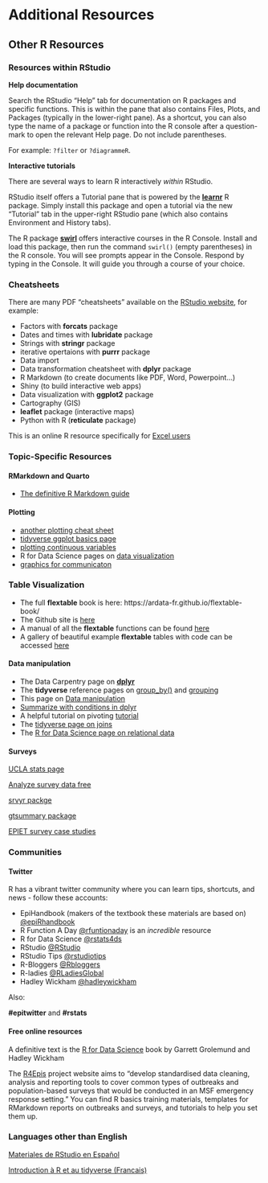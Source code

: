 # Additional Resources

## Other R Resources

### Resources within RStudio {.unnumbered}

**Help documentation**

Search the RStudio "Help" tab for documentation on R packages and specific functions. This is within the pane that also contains Files, Plots, and Packages (typically in the lower-right pane). As a shortcut, you can also type the name of a package or function into the R console after a question-mark to open the relevant Help page. Do not include parentheses.

For example: `?filter` or `?diagrammeR`.

**Interactive tutorials**

There are several ways to learn R interactively *within* RStudio.

RStudio itself offers a Tutorial pane that is powered by the [**learnr**](https://blog.rstudio.com/2020/02/25/rstudio-1-3-integrated-tutorials/) R package. Simply install this package and open a tutorial via the new "Tutorial" tab in the upper-right RStudio pane (which also contains Environment and History tabs).

The R package [**swirl**](https://swirlstats.com/) offers interactive courses in the R Console. Install and load this package, then run the command `swirl()` (empty parentheses) in the R console. You will see prompts appear in the Console. Respond by typing in the Console. It will guide you through a course of your choice.

### Cheatsheets {.unnumbered}

There are many PDF "cheatsheets" available on the [RStudio website](https://rstudio.com/resources/cheatsheets/), for example:

-   Factors with **forcats** package\
-   Dates and times with **lubridate** package\
-   Strings with **stringr** package\
-   iterative opertaions with **purrr** package\
-   Data import\
-   Data transformation cheatsheet with **dplyr** package\
-   R Markdown (to create documents like PDF, Word, Powerpoint...)\
-   Shiny (to build interactive web apps)\
-   Data visualization with **ggplot2** package\
-   Cartography (GIS)\
-   **leaflet** package (interactive maps)\
-   Python with R (**reticulate** package)

This is an online R resource specifically for [Excel users](https://jules32.github.io/r-for-excel-users/)

### Topic-Specific Resources

#### RMarkdown and Quarto

- [The definitive R Markdown guide](https://bookdown.org/yihui/rmarkdown/notebook.html)

#### Plotting

-   [another plotting cheat sheet](https://biostats.w.uib.no/the-ggplot2-cheat-sheet-by-rstudio/)
-   [tidyverse ggplot basics page](https://ggplot2.tidyverse.org/reference/)\
-   [plotting continuous variables](http://www.sthda.com/english/articles/32-r-graphics-essentials/131-plot-two-continuous-variables-scatter-graph-and-alternatives/)\
-   R for Data Science pages on [data visualization](https://r4ds.had.co.nz/data-visualisation.html)
-   [graphics for communicaton](https://r4ds.had.co.nz/graphics-for-communication.html)


### Table Visualization

- The full **flextable** book is here: https://ardata-fr.github.io/flextable-book/
- The Github site is [here](https://davidgohel.github.io/flextable/)  
- A manual of all the **flextable** functions can be found [here](https://davidgohel.github.io/flextable/reference/index.html)
- A gallery of beautiful example **flextable** tables with code can be accessed [here](https://ardata.fr/en/flextable-gallery/)  


#### Data manipulation

- The Data Carpentry page on [**dplyr**](https://datacarpentry.org/R-genomics/04-dplyr.html)  
- The **tidyverse** reference pages on [group_by()](https://dplyr.tidyverse.org/reference/group_by.html) and [grouping](https://dplyr.tidyverse.org/articles/grouping.html)  
- This page on [Data manipulation](https://itsalocke.com/files/DataManipulationinR.pdf)  
- [Summarize with conditions in dplyr](https://stackoverflow.com/questions/23528862/summarize-with-conditions-in-dplyr)  
- A helpful tutorial on pivoting [tutorial](https://datacarpentry.org/r-socialsci/03-dplyr-tidyr/index.html)
- The [tidyverse page on joins](https://dplyr.tidyverse.org/reference/join.html)  
- The [R for Data Science page on relational data](https://r4ds.had.co.nz/relational-data.html)  


#### Surveys

[UCLA stats page](https://stats.idre.ucla.edu/r/seminars/survey-data-analysis-with-r/)  

[Analyze survey data free](http://asdfree.com/)  

[srvyr packge](http://gdfe.co/srvyr/)  

[gtsummary package](http://www.danieldsjoberg.com/gtsummary/reference/index.html) 

[EPIET survey case studies](https://github.com/EPIET/RapidAssessmentSurveys)

### Communities

#### Twitter {.unnumbered}

R has a vibrant twitter community where you can learn tips, shortcuts, and news - follow these accounts:

-   EpiHandbook (makers of the textbook these materials are based on) [\@epiRhandbook](https://twitter.com/epirhandbook)\
-   R Function A Day [\@rfuntionaday](https://twitter.com/rfunctionaday) is an *incredible* resource\
-   R for Data Science [\@rstats4ds](https://twitter.com/rstats4ds?lang=en)\
-   RStudio [\@RStudio](https://twitter.com/rstudio?lang=en)\
-   RStudio Tips [\@rstudiotips](https://twitter.com/rstudiotips)\
-   R-Bloggers [\@Rbloggers](https://twitter.com/Rbloggers)\
-   R-ladies [\@RLadiesGlobal](https://twitter.com/RLadiesGlobal)\
-   Hadley Wickham [\@hadleywickham](https://twitter.com/hadleywickham?ref_src=twsrc%5Egoogle%7Ctwcamp%5Eserp%7Ctwgr%5Eauthor)

Also:

**#epitwitter** and **#rstats**

#### Free online resources {.unnumbered}

A definitive text is the [R for Data Science](https://r4ds.had.co.nz/) book by Garrett Grolemund and Hadley Wickham

The [R4Epis](https://r4epis.netlify.app/) project website aims to "develop standardised data cleaning, analysis and reporting tools to cover common types of outbreaks and population-based surveys that would be conducted in an MSF emergency response setting." You can find R basics training materials, templates for RMarkdown reports on outbreaks and surveys, and tutorials to help you set them up.

### Languages other than English {.unnumbered}

[Materiales de RStudio en Español](https://www.rstudio.com/collections/espanol/)

[Introduction à R et au tidyverse (Francais)](https://juba.github.io/tidyverse/index.html)
